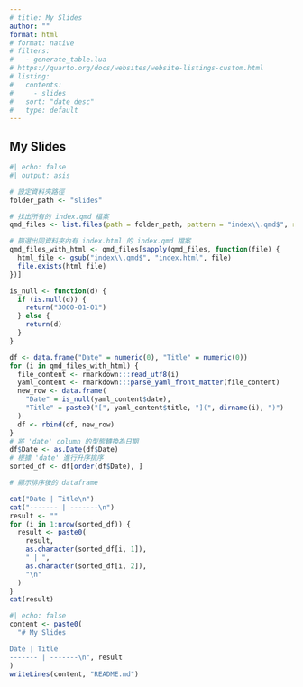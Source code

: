 ```yaml
---
# title: My Slides
author: ""
format: html
# format: native
# filters:
#   - generate_table.lua
# https://quarto.org/docs/websites/website-listings-custom.html
# listing:
#   contents: 
#     - slides
#   sort: "date desc"
#   type: default
---
```


## My Slides

```r
#| echo: false
#| output: asis

# 設定資料夾路徑
folder_path <- "slides"

# 找出所有的 index.qmd 檔案
qmd_files <- list.files(path = folder_path, pattern = "index\\.qmd$", recursive = TRUE, full.names = TRUE)

# 篩選出同資料夾內有 index.html 的 index.qmd 檔案
qmd_files_with_html <- qmd_files[sapply(qmd_files, function(file) {
  html_file <- gsub("index\\.qmd$", "index.html", file)
  file.exists(html_file)
})]

is_null <- function(d) {
  if (is.null(d)) {
    return("3000-01-01")
  } else {
    return(d)
  }
}

df <- data.frame("Date" = numeric(0), "Title" = numeric(0))
for (i in qmd_files_with_html) {
  file_content <- rmarkdown:::read_utf8(i)
  yaml_content <- rmarkdown:::parse_yaml_front_matter(file_content)
  new_row <- data.frame(
    "Date" = is_null(yaml_content$date),
    "Title" = paste0("[", yaml_content$title, "](", dirname(i), ")")
  )
  df <- rbind(df, new_row)
}
# 將 'date' column 的型態轉換為日期
df$Date <- as.Date(df$Date)
# 根據 'date' 進行升序排序
sorted_df <- df[order(df$Date), ]

# 顯示排序後的 dataframe

cat("Date | Title\n")
cat("------- | -------\n")
result <- ""
for (i in 1:nrow(sorted_df)) {
  result <- paste0(
    result,
    as.character(sorted_df[i, 1]),
    " | ",
    as.character(sorted_df[i, 2]),
    "\n"
  )
}
cat(result)
```

```r
#| echo: false
content <- paste0(
  "# My Slides

Date | Title
------- | -------\n", result
)
writeLines(content, "README.md")
```
